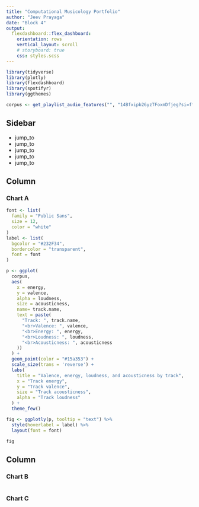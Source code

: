 ```yaml
---
title: "Computational Musicology Portfolio"
author: "Jeev Prayaga"
date: "Block 4"
output: 
  flexdashboard::flex_dashboard:
    orientation: rows
    vertical_layout: scroll
    # storyboard: true
    css: styles.scss
---
```


```r
library(tidyverse)
library(plotly)
library(flexdashboard)
library(spotifyr)
library(ggthemes)

corpus <- get_playlist_audio_features("", "14Bfxipb26yzTFoxmDfjeg?si=ff7f24e465794647")
```

Sidebar {.sidebar}
-------------------------------------

<div class="jump-links">
  <ul>
    <li><a href="#"></a>jump_to</li>
    <li><a href="#"></a>jump_to</li>
    <li><a href="#"></a>jump_to</li>
    <li><a href="#"></a>jump_to</li>
    <li><a href="#"></a>jump_to</li>
  </ul>
  <a>
</div>

Column {data-width=650}
-----------------------------------------------------------------------

### Chart A

```r

font <- list(
  family = "Public Sans",
  size = 12,
  color = "white"
)
label <- list(
  bgcolor = "#232F34",
  bordercolor = "transparent",
  font = font
)

p <- ggplot(
  corpus,
  aes(
    x = energy,
    y = valence,
    alpha = loudness,
    size = acousticness,
    name= track.name,
    text = paste(
      "Track: ", track.name,
      "<br>Valence: ", valence,
      "<br>Energy: ", energy,
      "<br>Loudness: ", loudness,
      "<br>Acousticness: ", acousticness
    ))
  ) +
  geom_point(color = "#15a353") + 
  scale_size(trans = 'reverse') +
  labs(
    title = "Valence, energy, loudness, and acousticness by track", 
    x = "Track energy", 
    y = "Track valence", 
    size = "Track acousticness", 
    alpha = "Track loudness"
  ) +
  theme_few()

fig <- ggplotly(p, tooltip = "text") %>%
  style(hoverlabel = label) %>%
  layout(font = font)

fig

```

Column {data-width=350}
-----------------------------------------------------------------------

### Chart B

```r

```

### Chart C

```r

```

